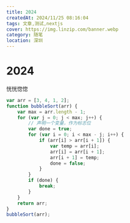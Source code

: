 ```yaml
---
title: 2024
createdAt: 2024/11/25 08:16:04
tags: 文章,测试,nextjs
cover: https://img.linzip.com/banner.webp
category: 随笔
location: 深圳
---
```


# 2024

恍恍惚惚

```js
var arr = [3, 4, 1, 2];
function bubbleSort(arr) {
    var max = arr.length - 1;
    for (var j = 0; j < max; j++) {
        // 声明一个变量，作为标志位
        var done = true;
        for (var i = 0; i < max - j; i++) {
            if (arr[i] > arr[i + 1]) {
                var temp = arr[i];
                arr[i] = arr[i + 1];
                arr[i + 1] = temp;
                done = false;
            }
        }
        if (done) {
            break;
        }
    }
    return arr;
}
bubbleSort(arr);
```
